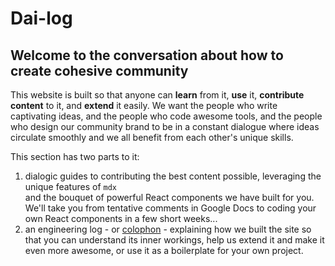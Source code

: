 

# Dai-log

## Welcome to the conversation about how to create cohesive community

This website is built so that anyone can **learn** from it, **use** it, **contribute content** to it, and **extend** it easily.
We want the people who write captivating ideas, and the people who code awesome tools, and the people who design our community brand
to be in a constant dialogue where ideas circulate smoothly and we all benefit from each other's unique skills.

This section has two parts to it:

1. dialogic guides to contributing the best content possible, leveraging the unique features of `mdx`  
   and the bouquet of powerful React components we have built for you. We'll take you from tentative comments in Google Docs to
   coding your own React components in a few short weeks...
2. an engineering log - or [colophon](<https://en.wikipedia.org/wiki/Colophon_(publishing)>) - explaining how we built the site so that you can understand its inner workings, help us
   extend it and make it even more awesome, or use it as a boilerplate for your own project.

